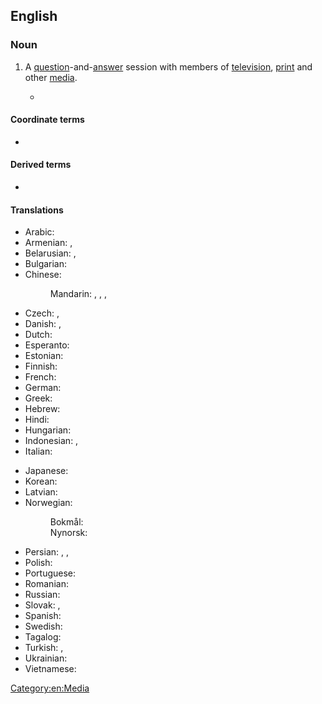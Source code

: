 ==English==

===Noun===
{{en-noun}}

# A [[question]]-and-[[answer]] session with members of [[television]], [[print]] and other [[media]].
#: {{syn|en|news conference|presser|q2=informal}}
#* {{quote-journal
|en
|date=January 18, 2017
|author=Sid Lowe
|title=Chaos at Mestalla: Valencia's journey from Champions League to utter disarray
|work=the Guardian
|url=https://www.theguardian.com/football/2017/jan/18/chaos-at-the-mestalla-valencias-journey-from-champions-league-to-utter-disarray
|page=
|passage= Pitarch went just days after the coach, Cesare Prandelli. A little before Christmas, Prandelli had held a '''press conference''' in which he had declined to answer questions and instead delivered a speech one minute 57 seconds long in which he accused his players of being unprofessional.}}

====Coordinate terms====
* {{l|en|press gaggle}}

====Derived terms====
* {{l|en|science by press conference}}

====Translations====
{{trans-top|question and answer session with members of television, print and other media}}
* Arabic: {{t|ar|مُؤْتَمَر صَحَفِيّ|m}}
* Armenian: {{t|hy|մամլո ասուլիս}}, {{t+|hy|ճեպազրույց}} {{qualifier|short}}
* Belarusian: {{t|be|прэс-канферэ́нцыя|m}}, {{t|be|прэ́савая канфэрэ́нцыя|f}}
* Bulgarian: {{t+|bg|пресконфере́нция|f}}
* Chinese:
*: Mandarin: {{t+|cmn|新聞發佈會|sc=Hani}}, {{t+|cmn|新闻发布会|tr=xīnwén fābùhuì|sc=Hani}}, {{t+|cmn|記者會}}, {{t+|cmn|记者会|tr=jìzhěhuì}}
* Czech: {{t|cs|tisková konference|f}}, {{t+|cs|tiskovka|f}}
* Danish: {{t|da|pressekonference|c}}, {{t|da|pressemøde|n}}
* Dutch: {{t+|nl|persconferentie|f}}
* Esperanto: {{t|eo|gazetara konferenco}}
* Estonian: {{t|et|pressikonverents}}
* Finnish: {{t+|fi|lehdistötilaisuus}}
* French: {{t+|fr|conférence de presse|f}}
* German: {{t+|de|Pressekonferenz|f}}
* Greek: {{t+|el|συνέντευξη τύπου|f}}
* Hebrew: {{t+|he|מסיבת עיתונאים|f|tr=m'sibát-itona'ím|alt=מסיבת עיתונאים \ מְסִבַּת עִתּוֹנָאִים}}
* Hindi: {{t|hi|पत्रकार सम्मेलन|m}}
* Hungarian: {{t+|hu|sajtótájékoztató}}
* Indonesian: {{t+|id|konferensi pers}}, {{t+|id|jumpa pers}}
* Italian: {{t|it|conferenza stampa|f}}
{{trans-mid}}
* Japanese: {{t|ja|記者会見|tr=kisha kaiken|sc=Jpan}}
* Korean: {{t|ko|기자회견}}
* Latvian: {{t|lv|preses konference|f}}
* Norwegian:
*: Bokmål: {{t|nb|pressekonferanse|m}}
*: Nynorsk: {{t|nn|pressekonferanse|m}}
* Persian: {{t|fa|نشست خبری|tr=nešast-e xabari}}, {{t|fa|نشست رسانه‌ای|tr=nešast-e resânâyi}}, {{t|fa|کنفرانس مطبوعاتی|tr=konferâns-e matbu'âti}}
* Polish: {{t+|pl|konferencja prasowa|f}}
* Portuguese: {{t|pt|coletiva de imprensa|f}}
* Romanian: {{t+|ro|conferință de presă|f}}
* Russian: {{t+|ru|пресс-конфере́нция|f}}
* Slovak: {{t|sk|tlačová konferencia|f}}, {{t|sk|tlačovka|f}}
* Spanish: {{t+|es|rueda de prensa|f}}
* Swedish: {{t+|sv|presskonferens|c}}
* Tagalog: {{t|tl|pulong balitaan}}
* Turkish: {{t|tr|basın konferansı}}, {{t+|tr|basın toplantısı}}
* Ukrainian: {{t+|uk|прес-конфере́нція|f}}
* Vietnamese: {{t+|vi|họp báo}}
{{trans-bottom}}
[[Category:en:Media]]